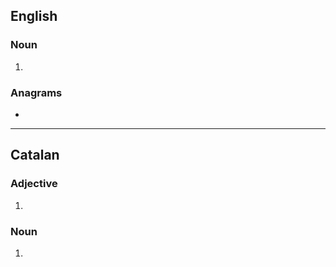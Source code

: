 {{also|Molls}}
==English==

===Noun===
{{head|en|noun form}}

# {{plural of|en|moll}}

===Anagrams===
* {{anagrams|en|a=llmos|LOMLs}}

----

==Catalan==

===Adjective===
{{head|ca|adjective form}}

# {{masculine plural of|ca|moll}}

===Noun===
{{head|ca|noun form}}

# {{plural of|ca|moll}}